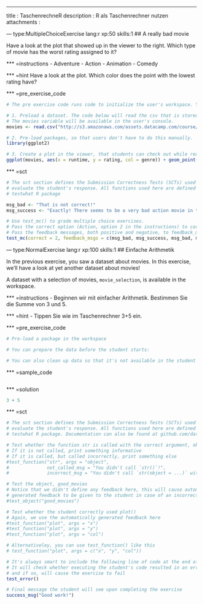 ---
title       : TaschenrechneR
description : R als Taschenrechner nutzen
attachments :


--- type:MultipleChoiceExercise lang:r xp:50 skills:1
## A really bad movie

Have a look at the plot that showed up in the viewer to the right. Which type of movie has the worst rating assigned to it?

*** =instructions
- Adventure
- Action
- Animation
- Comedy

*** =hint
Have a look at the plot. Which color does the point with the lowest rating have?

*** =pre_exercise_code
```r
# The pre exercise code runs code to initialize the user's workspace. You can use it for several things:

# 1. Preload a dataset. The code below will read the csv that is stored at the URL's location.
# The movies variable will be available in the user's console.
movies <- read.csv("http://s3.amazonaws.com/assets.datacamp.com/course/introduction_to_r/movies.csv")

# 2. Pre-load packages, so that users don't have to do this manually.
library(ggplot2)

# 3. Create a plot in the viewer, that students can check out while reading the exercise
ggplot(movies, aes(x = runtime, y = rating, col = genre)) + geom_point()
```

*** =sct
```r
# The sct section defines the Submission Correctness Tests (SCTs) used to
# evaluate the student's response. All functions used here are defined in the 
# testwhat R package

msg_bad <- "That is not correct!"
msg_success <- "Exactly! There seems to be a very bad action movie in the dataset."

# Use test_mc() to grade multiple choice exercises. 
# Pass the correct option (Action, option 2 in the instructions) to correct.
# Pass the feedback messages, both positive and negative, to feedback_msgs in the appropriate order.
test_mc(correct = 2, feedback_msgs = c(msg_bad, msg_success, msg_bad, msg_bad)) 
```

--- type:NormalExercise lang:r xp:100 skills:1
## Einfache Arithmetik

In the previous exercise, you saw a dataset about movies. In this exercise, we'll have a look at yet another dataset about movies!

A dataset with a selection of movies, `movie_selection`, is available in the workspace.

*** =instructions
-  Beginnen wir mit einfacher Arithmetik. Bestimmen Sie die Summe von 3 und 5.

*** =hint
-  Tippen Sie wie im Taschenrechner 3+5 ein.

*** =pre_exercise_code
```r
# Pre-load a package in the workspace

# You can prepare the data before the student starts:

# You can also clean up data so that it's not available in the student's workspace anymore:
```

*** =sample_code
```r

```

*** =solution
```r
3 + 5
```

*** =sct
```r
# The sct section defines the Submission Correctness Tests (SCTs) used to
# evaluate the student's response. All functions used here are defined in the 
# testwhat R package. Documentation can also be found at github.com/datacamp/testwhat/wiki

# Test whether the function str is called with the correct argument, object
# If it is not called, print something informative
# If it is called, but called incorrectly, print something else
#test_function("str", args = "object",
#              not_called_msg = "You didn't call `str()`!",
#              incorrect_msg = "You didn't call `str(object = ...)` with the correct argument, `object`.")

# Test the object, good_movies
# Notice that we didn't define any feedback here, this will cause automatically 
# generated feedback to be given to the student in case of an incorrect submission
#test_object("good_movies")

# Test whether the student correctly used plot()
# Again, we use the automatically generated feedback here
#test_function("plot", args = "x")
#test_function("plot", args = "y")
#test_function("plot", args = "col")

# Alternativeley, you can use test_function() like this
# test_function("plot", args = c("x", "y", "col"))

# It's always smart to include the following line of code at the end of your SCTs
# It will check whether executing the student's code resulted in an error, 
# and if so, will cause the exercise to fail
test_error()

# Final message the student will see upon completing the exercise
success_msg("Good work!")
```
